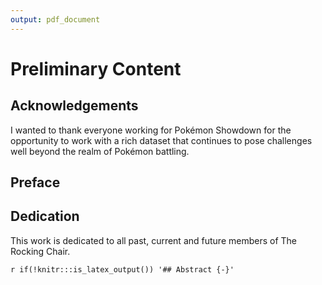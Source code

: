```yaml
---
output: pdf_document
---
```

# Preliminary Content {-}

## Acknowledgements {-}

I wanted to thank everyone working for Pokémon Showdown for the opportunity to work with a rich dataset that continues to pose challenges well beyond the realm of Pokémon battling. 

## Preface {-}

## Dedication {-}

This work is dedicated to all past, current and future members of The Rocking Chair.

`r if(!knitr:::is_latex_output()) '## Abstract {-}'`
